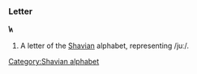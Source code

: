 ===Letter===
'''𐑿'''

#A letter of the [[Shavian]] alphabet, representing /juː/.
[[Category:Shavian alphabet]]